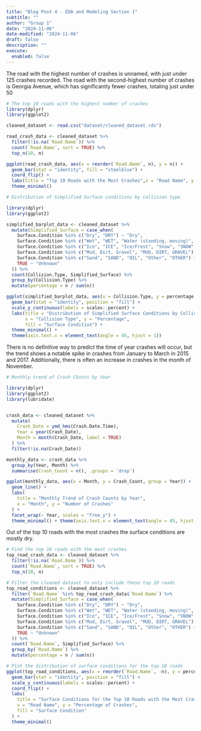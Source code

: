 ```yaml
---
title: "Blog Post 4 - EDA and Modeling Section 1"
subtitle: ""
author: "Group 1"
date: "2024-11-06"
date-modified: "2024-11-06"
draft: false
description: ""
execute:
  enabled: false
---
```



The road with the highest number of crashes is unnamed, with just under 125 crashes recorded. The road with the second-highest number of crashes is Georgia Avenue, which has significantly fewer crashes, totaling just under 50

```r
# The top 10 roads with the highest number of crashes 
library(dplyr)
library(ggplot2)

cleaned_dataset <- read.csv("dataset/cleaned_dataset.rds")

road_crash_data <- cleaned_dataset %>%
  filter(!is.na(`Road.Name`)) %>%
  count(`Road.Name`, sort = TRUE) %>%
  top_n(10, n)

ggplot(road_crash_data, aes(x = reorder(`Road.Name`, n), y = n)) +
  geom_bar(stat = "identity", fill = "steelblue") +
  coord_flip() +
  labs(title = "Top 10 Roads with the Most Crashes",x = "Road Name", y = "Number of Crashes") +
  theme_minimal()


```



```r
# Distribution of Simplified Surface conditions by collision type

library(dplyr)
library(ggplot2)

simplified_barplot_data <- cleaned_dataset %>%
  mutate(Simplified_Surface = case_when(
    Surface.Condition %in% c("Dry", "DRY") ~ "Dry",
    Surface.Condition %in% c("Wet", "WET", "Water (standing, moving)", "WATER(STANDING/MOVING)") ~ "Wet",
    Surface.Condition %in% c("Ice", "ICE", "Ice/Frost", "Snow", "SNOW", "Slush", "SLUSH") ~ "Snow/Ice",
    Surface.Condition %in% c("Mud, Dirt, Gravel", "MUD, DIRT, GRAVEL") ~ "Mud/Dirt",
    Surface.Condition %in% c("Sand", "SAND", "OIL", "Other", "OTHER") ~ "Other",
    TRUE ~ "Unknown"
  )) %>%
  count(Collision.Type, Simplified_Surface) %>%
  group_by(Collision.Type) %>%
  mutate(percentage = n / sum(n))

ggplot(simplified_barplot_data, aes(x = Collision.Type, y = percentage, fill = Simplified_Surface)) +
  geom_bar(stat = "identity", position = "fill") +
  scale_y_continuous(labels = scales::percent) +
  labs(title = "Distribution of Simplified Surface Conditions by Collision Type",
       x = "Collision Type", y = "Percentage",
       fill = "Surface Condition") +
  theme_minimal() +
  theme(axis.text.x = element_text(angle = 45, hjust = 1))


```
There is no definitive way to predict the time of year crashes will occur, but the trend shows a notable spike in crashes from January to March in 2015 and 2017. Additionally, there is often an increase in crashes in the month of November.

```r
# Monthly trend of Crash COunts by Year

library(dplyr)
library(ggplot2)
library(lubridate)


crash_data <- cleaned_dataset %>%
  mutate(
    Crash_Date = ymd_hms(Crash.Date.Time), 
    Year = year(Crash_Date),
    Month = month(Crash_Date, label = TRUE)
  ) %>%
  filter(!is.na(Crash_Date))  

monthly_data <- crash_data %>%
  group_by(Year, Month) %>%
  summarise(Crash_Count = n(), .groups = 'drop')

ggplot(monthly_data, aes(x = Month, y = Crash_Count, group = Year)) +
  geom_line() +
  labs(
    title = "Monthly Trend of Crash Counts by Year",
    x = "Month", y = "Number of Crashes"
  ) +
  facet_wrap(~ Year, scales = "free_y") +
  theme_minimal() + theme(axis.text.x = element_text(angle = 45, hjust = 1))

```

Out of the top 10 roads with the most crashes the surface conditions are mostly dry. 
```r
# Find the top 10 roads with the most crashes
top_road_crash_data <- cleaned_dataset %>%
  filter(!is.na(`Road.Name`)) %>%
  count(`Road.Name`, sort = TRUE) %>%
  top_n(10, n)

# Filter the cleaned dataset to only include these top 10 roads
top_road_conditions <- cleaned_dataset %>%
  filter(`Road.Name` %in% top_road_crash_data$`Road.Name`) %>%
  mutate(Simplified_Surface = case_when(
    Surface.Condition %in% c("Dry", "DRY") ~ "Dry",
    Surface.Condition %in% c("Wet", "WET", "Water (standing, moving)", "WATER(STANDING/MOVING)") ~ "Wet",
    Surface.Condition %in% c("Ice", "ICE", "Ice/Frost", "Snow", "SNOW", "Slush", "SLUSH") ~ "Snow/Ice",
    Surface.Condition %in% c("Mud, Dirt, Gravel", "MUD, DIRT, GRAVEL") ~ "Mud/Dirt",
    Surface.Condition %in% c("Sand", "SAND", "OIL", "Other", "OTHER") ~ "Other",
    TRUE ~ "Unknown"
  )) %>%
  count(`Road.Name`, Simplified_Surface) %>%
  group_by(`Road.Name`) %>%
  mutate(percentage = n / sum(n))

# Plot the distribution of surface conditions for the top 10 roads
ggplot(top_road_conditions, aes(x = reorder(`Road.Name`, -n), y = percentage, fill = Simplified_Surface)) +
  geom_bar(stat = "identity", position = "fill") +
  scale_y_continuous(labels = scales::percent) +
  coord_flip() +
  labs(
    title = "Surface Conditions for the Top 10 Roads with the Most Crashes",
    x = "Road Name", y = "Percentage of Crashes",
    fill = "Surface Condition"
  ) +
  theme_minimal()
```

